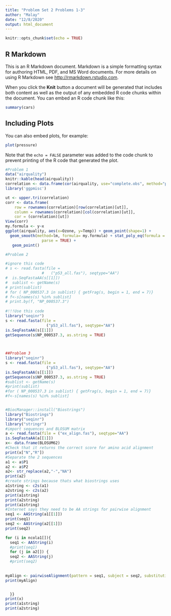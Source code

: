 ```yaml
---
title: "Problem Set 2 Problems 1-3"
author: "Malay"
date: "12/8/2020"
output: html_document
---
```


```r
knitr::opts_chunk$set(echo = TRUE)
```

## R Markdown

This is an R Markdown document. Markdown is a simple formatting syntax for authoring HTML, PDF, and MS Word documents. For more details on using R Markdown see <http://rmarkdown.rstudio.com>.

When you click the **Knit** button a document will be generated that includes both content as well as the output of any embedded R code chunks within the document. You can embed an R code chunk like this:

```r
summary(cars)
```

## Including Plots

You can also embed plots, for example:

```r
plot(pressure)
```

Note that the `echo = FALSE` parameter was added to the code chunk to prevent printing of the R code that generated the plot.

```r
#Problem 1
data("airquality")
knitr::kable(head(airquality))
correlation <- data.frame(cor(airquality, use="complete.obs", method="pearson"))
library('ggpmisc')

ut <- upper.tri(correlation)
corr <- data.frame(
    row = rownames(correlation)[row(correlation)[ut]],
    column = rownames(correlation)[col(correlation)[ut]],
    cor = (correlation)[ut])
View(corr)
my.formula <- y~x
ggplot(airquality, aes(x=Ozone, y=Temp)) + geom_point(shape=1) +
  geom_smooth(method=lm, formula= my.formula) + stat_poly_eq(formula = my.formula,aes(label = paste(..eq.label.., ..rr.label.., sep = "~~~")),
                parse = TRUE) +        
   geom_point()

```

```r
#Problem 2

#ignore this code
# s <- read.fasta(file =
                #   ("p53_all.fas"), seqtype="AA")
#  is.SeqFastaAA(s[[1]])
#  sublist <- getName(s)
# print(sublist)
# for ( NP_000537.3 in sublist) { getFrag(s, begin = 1, end = 7)}
# f<-s[names(s) %in% sublist]
# print.by(f, "NP_000537.3")
 
#!!!Use this code
library("seqinr")
s <- read.fasta(file =
                  ("p53_all.fas"), seqtype="AA")
is.SeqFastaAA(s[[1]])
getSequence(s$NP_000537.3, as.string = TRUE)

 

```
```r
##Problem 3
library("seqinr")
s <- read.fasta(file =
                  ("p53_all.fas"), seqtype="AA")
is.SeqFastaAA(s[[1]])
getSequence(s$NP_000537.3, as.string = TRUE)
#sublist <- getName(s)
#print(sublist)
#for ( NP_000537.3 in sublist) { getFrag(s, begin = 1, end = 7)}
#f<-s[names(s) %in% sublist]


#BiocManager::install("Biostrings")
library("Biostrings")
library("seqinr")
library("stringr")
#import sequences and BLOSUM matrix
a <- read.fasta(file = ("ex_align.fas"), seqtype="AA")
is.SeqFastaAA(a[[1]])
x<- data.frame(BLOSUM62)
#Check that it returns the correct score for amino acid alignment
print(x["N","R"])
#Separate the 2 sequences 
a1 <- a$P1
a2 <- a$P2
a2<- str_replace(a2,"-","NA")
print(a2)
#create strings because thats what biostrings uses
a1string <- c2s(a1)
a2string <- c2s(a2)
print(a1string)
print(a2string)
print(a1string)
#Internet says they need to be AA strings for pairwise alignment
seq1 <- AAString(a1[[1]])
print(seq1)
seq2 <- AAString(a2[[1]])
print(seq2)

for (i in ncola1[]){
  seq1 <- AAString(i)
  #print(seq1)
  for (j in a2[]) {
  seq2 <- AAString(j)
  #print(seq2)
  
  
myAlign <- pairwiseAlignment(pattern = seq1, subject = seq2, substitutionMatrix = "BLOSUM62", gapOpening = 0, gapExtension = 0, scoreOnly = TRUE)
print(myAlign)


  }}
print(x)
print(a1string)
print(a2string)

```

